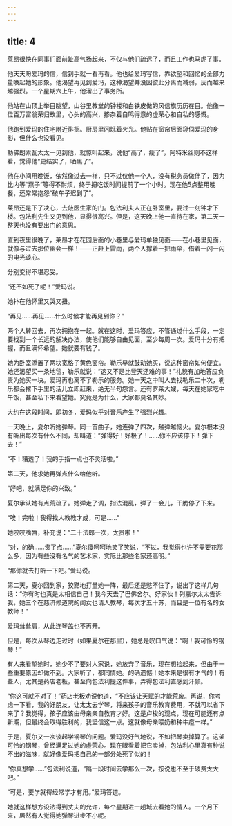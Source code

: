 ```yaml
---
---
---
```

title: 4
---




莱昂很快在同事们面前趾高气扬起来，不仅与他们疏远了，而且工作也马虎了事。

他天天盼爱玛的信，信到手就一看再看。他也给爱玛写信，靠欲望和回忆的全部力量唤起她的形象。他渴望再见到爱玛，这种渴望并没因彼此分离而减弱，反而越来越强烈。一个星期六上午，他溜出了事务所。

他站在山顶上举目眺望，山谷里教堂的钟楼和白铁皮做的风信旗历历在目。他像一位百万富翁荣归故里，心头的高兴，掺杂着自鸣得意的虚荣心和自私的感慨。

他跑到爱玛的住宅附近徘徊。厨房里闪烁着火光。他贴在窗帘后面窥伺爱玛的身影，但什么也没看见。

勒佛朗索瓦太太一见到他，就惊叫起来，说他“高了，瘦了”，阿特米丝则不这样看，觉得他“更结实了，晒黑了”。

他在小间用晚饭，依然像过去一样，只不过仅他一个人，没有税务员做伴了，因为比内等“燕子”等得不耐烦，终于把吃饭时间提前了一个小时。现在他5点整用晚餐，还常常抱怨“破车子迟到了”。

莱昂还是下了决心，去敲医生家的门。包法利夫人正在卧室里，要过一刻钟才下楼。包法利先生又见到他，显得很高兴。但是，这天晚上他一直待在家，第二天一整天也没有要出门的意思。

直到夜里很晚了，莱昂才在花园后面的小巷里与爱玛单独见面——在小巷里见面，就像与过去那位幽会一样！——正赶上雷雨，两个人撑着一把雨伞，借着一闪一闪的电光谈心。

分别变得不堪忍受。

“还不如死了呢！”爱玛说。

她扑在他怀里又哭又扭。

“再见……再见……什么时候才能再见到你？”

两个人转回去，再次拥抱在一起。就在这时，爱玛答应，不管通过什么手段，一定要找到一个长远的解决办法，使他们能够自由见面，至少每周一次。爱玛十分有把握，而且满怀希望。她就要有钱了。

她为卧室添置了两块宽格子黄色窗帘。勒乐早就鼓动她买，说这种窗帘如何便宜。她还渴望买一条地毯，勒乐就说：“这又不是比登天还难的事！”礼貌有加地答应负责为她买一块。爱玛再也离不了勒乐的服务。她一天之中叫人去找勒乐二十次，勒乐都会撂下手里的活儿立即赶来，绝无半句怨言。还有罗莱大嫂，每天在她家吃中午饭，甚至私下来看望她。究竟是为什么，大家都莫名其妙。

大约在这段时间，即初冬，爱玛似乎对音乐产生了强烈兴趣。

一天晚上，夏尔听她弹琴。同一首曲子，她连弹了四次，越弹越恼火。夏尔根本没有听出每次有什么不同，却叫道：“弹得好！好极了！……你不应该停下！弹下去！”

“不！糟透了！我的手指一点也不灵活啦。”

第二天，他求她再弹点什么给他听。

“好吧，就满足你的兴致。”

夏尔承认她有点荒疏了。她弹走了调，指法混乱，弹了一会儿，干脆停了下来。

“唉！完啦！我得找人教教才成，可是……”

她咬咬嘴唇，补充说：“二十法郎一次，太贵啦！”

“对，的确……贵了点……”夏尔傻呵呵地笑了笑说，“不过，我觉得也许不需要花那么多，因为有些没有名气的艺术家，实际比那些名家还高明。”

“那你就去打听一下吧。”爱玛说。

第二天，夏尔回到家，狡黠地打量她一阵，最后还是憋不住了，说出了这样几句话：“你有时也真是太相信自己！我今天去了巴佛舍尔。好家伙！列嘉尔太太告诉我，她三个在慈济修道院的闺女也请人教琴，每次才五十苏，而且是一位有名的女教师！”

爱玛耸耸肩，从此连琴盖也不再开。

但是，每次从琴边走过时（如果夏尔在那里），她总是叹口气说：“啊！我可怜的钢琴！”

有人来看望她时，她少不了要对人家说，她放弃了音乐，现在想捡起来，但由于一些重要原因却做不到。大家听了，都同情她。的确遗憾！她本来是很有才气的！有些人，尤其是药店老板，甚至向包法利提这件事，弄得包法利直感到汗颜。

“你这可就不对了！”药店老板劝说他道，“不应该让天赋的才能荒废。再说，你考虑一下看，我的好朋友，让太太去学琴，将来孩子的音乐教育费用，不就可以省下来了？我觉得，孩子应该由母亲亲自教育才好。这是卢梭的观点，现在可能还有点新潮，但最终会取得胜利的，我坚信这一点。这就像母亲喂奶和种牛痘一样。”

于是，夏尔又一次谈起学钢琴的问题。爱玛没好气地说，不如把琴卖掉算了。这架可怜的钢琴，曾经满足过她的虚荣心。现在眼看着把它卖掉，包法利心里真有种说不出的滋味，就好像爱玛把自己的一部分处死了似的！

“你真想学……”包法利说道，“隔一段时间去学那么一次，按说也不至于破费太大吧。”

“可是，要学就得经常学才有用。”爱玛答道。

她就这样想方设法得到丈夫的允许，每个星期进一趟城去看她的情人。一个月下来，居然有人觉得她弹琴进步不小呢。